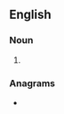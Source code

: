 ==English==

===Noun===
{{head|en|noun form}}

# {{plural of|en|gazer}}

===Anagrams===
* {{anagrams|en|a=aegrsz|Zagers|grazes}}